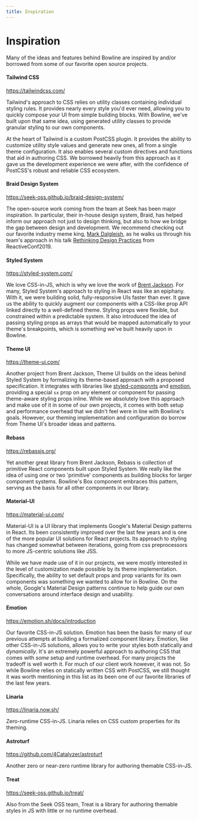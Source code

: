 ```yaml
---
title: Inspiration
---
```


# Inspiration

Many of the ideas and features behind Bowline are inspired by and/or borrowed from some of our favorite open source projects.

#### Tailwind CSS

https://tailwindcss.com/

Tailwind's approach to CSS relies on utility classes containing individual styling rules. It provides nearly every style you'd ever need, allowing you to quickly compose your UI from simple building blocks. With Bowline, we've built upon that same idea, using generated utility classes to provide granular styling to our own components.

At the heart of Tailwind is a custom PostCSS plugin. It provides the ability to customize utility style values and generate new ones, all from a single theme configuration. It also enables several custom directives and functions that aid in authoring CSS. We borrowed heavily from this approach as it gave us the development experience we were after, with the confidence of PostCSS's robust and reliable CSS ecosystem.

#### Braid Design System

https://seek-oss.github.io/braid-design-system/

The open-source work coming from the team at Seek has been major inspiration. In particular, their in-house design system, Braid, has helped inform our approach not just to design thinking, but also to how we bridge the gap between design and development. We recommend checking out our favorite industry meme king, [Mark Dalgleish](https://twitter.com/markdalgleish), as he walks us through his team's approach in his talk [Rethinking Design Practices](https://www.youtube.com/watch?v=jnV1u67_yVg) from ReactiveConf2019.

#### Styled System

https://styled-system.com/

We love CSS-in-JS, which is why we love the work of [Brent Jackson](https://twitter.com/jxnblk). For many, Styled System's approach to styling in React was like an epiphany. With it, we were building solid, fully-responsive UIs faster than ever. It gave us the ability to quickly augment our components with a CSS-like prop API linked directly to a well-defined theme. Styling props were flexible, but constrained within a predictable system. It also introduced the idea of passing styling props as arrays that would be mapped automatically to your theme's breakpoints, which is something we've built heavily upon in Bowline.

#### Theme UI

https://theme-ui.com/

Another project from Brent Jackson, Theme UI builds on the ideas behind Styled System by formalizing its theme-based approach with a proposed specification. It integrates with libraries like [styled-componnts](https://styled-components.com/) and [emotion](https://emotion.sh/docs/introduction), providing a special `sx` prop on any element or component for passing theme-aware styling props inline. While we absolutely love this approach and make use of it in some of our own projects, it comes with both setup and performance overhead that we didn't feel were in line with Bowline's goals. However, our theming implementation and configuration do borrow from Theme UI's broader ideas and patterns.

#### Rebass

https://rebassjs.org/

Yet another great library from Brent Jackson, Rebass is collection of primitive React components built upon Styled System. We really like the idea of using one or two 'primitive' components as building blocks for larger component systems. Bowline's Box component embraces this pattern, serving as the basis for all other components in our library.

#### Material-UI

https://material-ui.com/

Material-UI is a UI library that implements Google's Material Design patterns in React. Its been consistently improved over the last few years and is one of the more popular UI solutions for React projects. Its approach to styling has changed somewhat between iterations, going from css preprocessors to more JS-centric solutions like JSS.

While we have made use of it in our projects, we were mostly interested in the level of customization made possible by its theme implementation. Specifically, the ability to set default props and prop variants for its own components was something we wanted to allow for in Bowline. On the whole, Google's Material Design patterns continue to help guide our own conversations around interface design and usability.

#### Emotion

https://emotion.sh/docs/introduction

Our favorite CSS-in-JS solution. Emotion has been the basis for many of our previous attempts at building a formalized component library. Emotion, like other CSS-in-JS solutions, allows you to write your styles both statically and _dynamically_. It's an extremely powerful approach to authoring CSS that comes with _some_ setup and runtime overhead. For many projects the tradeoff is well worth it. For much of our client work however, it was not. So while Bowline relies on statically written CSS with PostCSS, we still thought it was worth mentioning in this list as its been one of our favorite libraries of the last few years.

#### Linaria

https://linaria.now.sh/

Zero-runtime CSS-in-JS. Linaria relies on CSS custom properties for its theming.

#### Astroturf

https://github.com/4Catalyzer/astroturf

Another zero or near-zero runtime library for authoring themable CSS-in-JS.

#### Treat

https://seek-oss.github.io/treat/

Also from the Seek OSS team, Treat is a library for authoring themable styles in JS with little or no runtime overhead.
